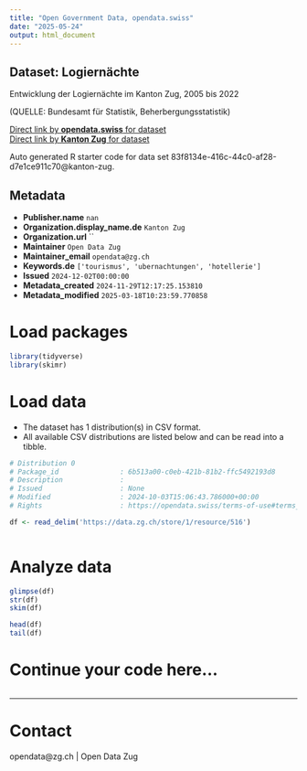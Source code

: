```yaml
---
title: "Open Government Data, opendata.swiss"
date: "2025-05-24"
output: html_document
---
```


## Dataset: Logiernächte

Entwicklung der Logiernächte im Kanton Zug, 2005 bis 2022

(QUELLE: Bundesamt für Statistik, Beherbergungsstatistik)

[Direct link by **opendata.swiss** for dataset](https://opendata.swiss/de/dataset/logiernachte)<br>
[Direct link by **Kanton Zug** for dataset](https://www.zg.ch/behoerden/gesundheitsdirektion/statistikfachstelle/themen/10-tourismus)

Auto generated R starter code for data set 83f8134e-416c-44c0-af28-d7e1ce911c70@kanton-zug.

## Metadata

- **Publisher.name** `nan`
- **Organization.display_name.de** `Kanton Zug`
- **Organization.url** ``
- **Maintainer** `Open Data Zug`
- **Maintainer_email** `opendata@zg.ch`
- **Keywords.de** `['tourismus', 'ubernachtungen', 'hotellerie']`
- **Issued** `2024-12-02T00:00:00`
- **Metadata_created** `2024-11-29T12:17:25.153810`
- **Metadata_modified** `2025-03-18T10:23:59.770858`


# Load packages

```r

library(tidyverse)
library(skimr)

```

# Load data

-   The dataset has 1 distribution(s) in CSV format.
-   All available CSV distributions are listed below and can be read into a tibble.

```r

# Distribution 0
# Package_id               : 6b513a00-c0eb-421b-81b2-ffc5492193d8
# Description              : 
# Issued                   : None
# Modified                 : 2024-10-03T15:06:43.786000+00:00
# Rights                   : https://opendata.swiss/terms-of-use#terms_open

df <- read_delim('https://data.zg.ch/store/1/resource/516')



```

# Analyze data

```r

glimpse(df)
str(df)
skim(df)

head(df)
tail(df)

```

# Continue your code here...

```r

```

------------------------------------------------------------------------

# Contact

opendata@zg.ch | Open Data Zug
